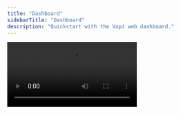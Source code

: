 ```yaml
---
title: "Dashboard"
sidebarTitle: "Dashboard"
description: "Quickstart with the Vapi web dashboard."
---
```


<Frame>
  <video
    controls
    className="w-full aspect-video"
    src="https://www.loom.com/embed/0e926682000146c09e85cab1e1735a51"
  />
</Frame>

### The Web Dashboard

<Frame caption="The Vapi web dashboard gives you a way to quickly create & manage assistants, provision phone numbers, & view conversation data.">
  <img src="/static/images/quickstart/dashboard/vapi-dashboard.png" />
</Frame>

One of the easiest ways to get started with Vapi is by using the web dashboard.

<Note>You can visit your dashboard by going to [dashboard.vapi.ai](https://dashboard.vapi.ai)</Note>

The web dashboard gives you the ability to:

- **view, create, & modify [assistants](/assistants)** associated with your account
- **provision & manage phone numbers** assistants can dial outbound from or receive inbound calls to
- **review conversation data** (such as audio recordings, call metadata, etc)
- **manage your [provider keys](/provider-keys)** (used in communication with external [TTS](/glossary#tts), LLM, & [STT](/glossary#stt) vendors)

Don’t feel overwhelmed by all of this information (& unfamiliar UI), we will be walking through the core necessities you need to get up and running in this guide.

<Tip>
  The web dashboard is only a convenience wrapper over the realtime call functionality of Vapi. The
  dashboard actually uses the [web SDK](/clients) beneath-the-hood to make calls.

So don’t feel limited by this UI, you can proceed to direct integration with one of [our SDKs](/clients) if you prefer.

</Tip>

## Vapi’s Pizzeria

In this guide we will be implementing a simple order-taking assistant at a pizza shop called “Vapi’s Pizzeria”.

Vapi’s has 3 types of menu items: `pizza`, `side`s, & `drink`s. Customers will be ordering 1 of each.

<Frame caption="Customers will order 3 items: 1 pizza, 1 side, & 1 drink. The assistant will handle the full order taking conversation.">
  <img src="/static/images/quickstart/vapis-pizzeria.png" />
</Frame>

## Assistant Setup

First we're going to set up our assistant in the dashboard. Once our assistant’s **transcriber**, **model**, & **voice** are set up, we can call it to place our order.

<Note>You can visit your dashboard at [dashboard.vapi.ai](https://dashboard.vapi.ai/)</Note>

### 0) Sign-up or Log-in to Vapi

If you haven't already signed-up, you're going to need an account before you can use the web dashboard. When you visit [dashboard.vapi.ai](https://dashboard.vapi.ai) you may see something like this:

<Frame>
  <img src="/static/images/quickstart/dashboard/auth-ui.png" />
</Frame>

Sign-up for an account (or log-in to your existing account) — you will then find yourself inside the web dashboard. It will look something like this:

<Frame caption="Your dashboard may look a bit different if you already have an account with assistants in it. The main idea is that we’re in the dashboard now.">
  <img src="/static/images/quickstart/dashboard/vapi-dashboard-post-signup.png" />
</Frame>

### 1) Create an Assistant

Now that you're in your dashboard, we're going to create an [assistant](/assistants).

Assistants are at the heart of how Vapi models AI voice agents — we will be setting certain properties on a new assistant to model an order-taking agent.

Once in the "Assistants" dashboard tab (you should be in it by-default after log-in), you will see a button to create a new assistant.

<Frame caption="Ensure you are in the 'Assistants' dashboard tab, then this button will allow you to begin the assistant creation flow.">
  <img src="/static/images/quickstart/dashboard/create-new-assistant-button.png" />
</Frame>

After clicking the create new assistant button, you will see a pop-up modal that asks you to pick a starter template. For our example we will start from a blank slate so choose the `Blank Template` option.

<Frame caption="Ensure you are in the 'Assistants' dashboard tab, then this button will allow you to begin the assistant creation flow.">
  <img src="/static/images/quickstart/dashboard/choose-blank-template.png" />
</Frame>

You will then be able to name your assistant — you can name it whatever you'd like (`Vapi’s Pizza Front Desk`, for example):

<Info>
  This name is only for internal labeling use. It is not an identifier, nor will the assistant be
  aware of this name.
</Info>

<Frame caption="Name your assistant.">
  <img src="/static/images/quickstart/dashboard/name-your-assistant.png" />
</Frame>

Once you have named your assistant, you can hit "Create" to create it. You will then see something like this:

<Frame caption="The assistant overview. You can edit your assistant’s transcriber, model, & voice — and edit other advanced configuration.">
  <img src="/static/images/quickstart/dashboard/assistant-created.png" />
</Frame>

This is the assistant overview view — it gives you the ability to edit different attributes about your assistant, as well as see **cost** & **latency** projection information for each portion of it’s voice pipeline (this is very important data to have handy when building out your assistants).

### 2) Model Setup

Now we’re going to set the "brains" of the assistant, the large language model. We're going to be using `GPT-4` (from [OpenAI](https://openai.com/)) for this demo (though you're free to use `GPT-3.5`, or any one of your favorite LLMs).

#### Set Your OpenAI Provider Key (optional)

Before we proceed, we will make sure we've configured our [provider key](/provider-keys) for OpenAI (this is just your OpenAI secret key).

<Note>
  You can see all of your provider keys in the "Provider Keys" dashboard tab. You can also go
  directly to [dashboard.vapi.ai/keys](https://dashboard.vapi.ai/keys).
</Note>

Vapi uses [provider keys](/provider-keys) you provide to communicate with LLM, TTS, & STT vendors on your behalf. It is most ideal that we set keys for the vendors we intend to use ahead of time.

<Tip>
  If Vapi detects that you are missing a provider key for a vendor (during assistant execution),
  Vapi will make the request for you with Vapi's own keys (& your account will be charged for the
  request at-cost).
</Tip>

<Frame caption="We set our provider key for OpenAI so Vapi can make requests to their API.">
  <img src="/static/images/quickstart/dashboard/model-provider-keys.png" />
</Frame>

While we're here it'd be ideal for you to go & set up provider keys for other providers you're familiar with & intend to use later.

#### First Message

Assistants can **optionally** be configured with a `First Message`. This first message will be spoken by your assistant when either:

- **A Web Call Connects:** when a web call is started with your assistant
- **An Inbound Call is Picked-up:** an [inbound call](/glossary#inbound-call) is picked-up & answered by your assistant
- **An Outbound Call is Dialed & Picked-up:** an [outbound call](/glossary#outbound-call) is dialed by your assistant & a person picks up

<Warning>
  Note that this first message cannot be interrupted & is guaranteed to be spoken. Certain use cases
  need a first message, while others do not.
</Warning>

<Note>
  You may see the term "web call" used here & there — which is an odd term on the face of it since
  the web involves no telephony. This is just a single term for us to name a conversational session,
  regardless of platform.
</Note>

For our use case, we will want a first message. It would be ideal for us to have a first message like this:

```text
Vappy’s Pizzeria speaking, how can I help you?
```

<Info>
  Some text-to-speech voices may struggle to pronounce 'Vapi' correctly, compartmentalizing it to be
  spoken letter by letter "V. A. P. I."

Some aspects of configuring your voice pipeline will require tweaks like this to get the target
behaviour you want.

</Info>

This will be spoken by the assistant when a web or inbound phone call is received (note that this is a fully inbound use case — people will be dialing into our agent, specifically only via phone).

#### System Prompt

We will now set the `System Prompt` for our assistant. If you're familiar with OpenAI's API, this is the first prompt in the message list that we feed our LLM (learn more about prompt engineering on the [OpenAI docs](https://platform.openai.com/docs/guides/prompt-engineering)).

The system prompt can be used to configure the context, role, personality, instructions and so on for the assistant. In our case, a system prompt like this will give us the behaviour we want:

```text
You are a voice assistant for Vappy’s Pizzeria,
a pizza shop located on the Internet.

Your job is to take the order of customers calling in. The menu has only 3 types
of items: pizza, sides, and drinks. There are no other types of items on the menu.

1) There are 3 kinds of pizza: cheese pizza, pepperoni pizza, and vegetarian pizza
(often called "veggie" pizza).
2) There are 3 kinds of sides: french fries, garlic bread, and chicken wings.
3) There are 2 kinds of drinks: soda, and water. (if a customer asks for a
brand name like "coca cola", just let them know that we only offer "soda")

Customers can only order 1 of each item. If a customer tries to order more
than 1 item within each category, politely inform them that only 1 item per
category may be ordered.

Customers must order 1 item from at least 1 category to have a complete order.
They can order just a pizza, or just a side, or just a drink.

Be sure to introduce the menu items, don't assume that the caller knows what
is on the menu (most appropriate at the start of the conversation).

If the customer goes off-topic or off-track and talks about anything but the
process of ordering, politely steer the conversation back to collecting their order.

Once you have all the information you need pertaining to their order, you can
end the conversation. You can say something like "Awesome, we'll have that ready
for you in 10-20 minutes." to naturally let the customer know the order has been
fully communicated.

It is important that you collect the order in an efficient manner (succinct replies
& direct questions). You only have 1 task here, and it is to collect the customers
order, then end the conversation.

- Be sure to be kind of funny and witty!
- Keep all your responses short and simple. Use casual language, phrases like "Umm...", "Well...", and "I mean" are preferred.
- This is a voice conversation, so keep your responses short, like in a real conversation. Don't ramble for too long.
```

You can copy & paste the above prompt into the `System Prompt` field. Now the model configuration for your assistant should look something like this:

<Frame caption="Note how our model provider is set to OpenAI & the model is set to GPT-4.">
  <img src="/static/images/quickstart/dashboard/assistant-model-set-up.png" />
</Frame>

### 3) Transcriber Setup

Remember that the transcriber is what turns user speech into processable text for our LLM. This is the first step in the end-to-end voice pipeline.

#### Set Your Deepgram Provider Key (optional)

We will be using [Deepgram](https://deepgram.com) (which provides blazing-fast & accurate Speech-to-Text) as our STT provider.

We will set our provider key for them in "Provider Keys":

<Frame>
  <img src="/static/images/quickstart/dashboard/transcriber-providers-keys.png" />
</Frame>

#### Set Transcriber

We will set the model to `Nova 2` & the language to `en` for English.

<Info>
  This is out of scope for this quickstart, but Vapi has full [multi-lingual
  support](/learn/multilingual/introduction) (if you need to support different user languages).
</Info>

Now your assistant's transcriber configuration should look something like this:

<Frame caption="Note how our transcriber is set to 'deepgram', the model is set to 'Nova 2', & the language is set to English.">
  <img src="/static/images/quickstart/dashboard/assistant-transcriber-config.png" />
</Frame>

<Tip>
  Transcription will be the least "custom" configuration we will touch. Once you solve
  Speech-to-text with incredibly low latency & high accuracy there isn't much else to configure
  (mainly speaker language).

Most customization in our pipeline will come from the model (LLM) & the voice (Text-to-speech).

</Tip>

### 4) Voice Setup

The final portion of the voice pipeline is turning LLM output-text into speech. This process is called "Text-to-speech" (or TTS for short).

We will be using a voice provider called [PlayHT](https://play.ht) (they have very conversational voices), & a voice provided by them labeled `Jennifer` (`female`, `en-US`).

<Info>
  You are free to use your favorite TTS voice platform here. [ElevenLabs](https://elevenlabs.io/) is
  another alternative — by now you should get the flow of plugging in vendors into Vapi (add
  provider key + pick provider in assistant config).

You can skip the next step(s) if you don't intend to use PlayHT.

</Info>

#### Set Your PlayHT Provider Key (optional)

If you haven't already, sign up for an account with PlayHT at [play.ht](https://play.ht). Since their flows are liable to change — you can just grab your `API Key` & `User ID` from them.

<Frame>
  <img src="/static/images/quickstart/dashboard/voice-provider-keys.png" />
</Frame>

#### Set Voice

You will want to select `playht` in the "provider" field, & `Jennifer` in the "voice" field. We will leave all of the other settings untouched.

<Frame caption="Each voice provider offers a host of settings you can modulate to customize voices. Here we will leave all the defaults alone.">
  <img src="/static/images/quickstart/dashboard/assistant-voice-config.png" />
</Frame>

### 5) Your Assistant Is Ready!

Our assistant is now ready to use for simple conversation.

For the sake of a quickstart, we only focused on the basics of setting the assistant's **model**, **transcriber**, & **voice** — but Vapi is capable of tooling your agent much further (we will investigate these elsewhere).

## Calling Your Assistant

Now that your assistant is fully setup & configured, we will want to contact it. There are 2 ways to "call in" to an assistant:

- **Over the Internet:** Network-enabled devices can contact Vapi via the Internet (i.e. web applications, mobile applications). No phone number is involved.
- **Via Telephony:** Phones can communicate to Vapi over a cellular network (i.e. phone call). One phone number dials to another phone number.

<Note>
  For our use case, it is most appropriate that customers will contact our assistant via an inbound
  phone call. Though, we will look at both ways of calling in.
</Note>

### Calling in the Dashboard

The quickest way to contact your new assistant is by simply using the call button on the assistant detail page:

<Frame caption="Call into your assistant via the dashboard.">
  <img src="/static/images/quickstart/dashboard/call-assistant-web-dashboard.png" />
</Frame>

<Tip>The dashboard uses the [web SDK](/clients) underneath to make web calls.</Tip>

This will start a web call with your assistant, you can now speak to it to order your pizza & sides!

### Calling in via Phone

Since our assistant is meant to take orders over the phone, we will want to set up [inbound calling](/phone_calling) to our assistant. We will need to do 2 things:

1. **provision a new phone number** to sit our agent behind (it will pick-up calls that come in — hence "inbound calling")
2. **place our agent behind that phone number**

<Info>
  If you already have your own phone numbers (purchased via Twilio or Vonage, etc), you can import
  them into Vapi for use. Learn more about [telephony](/phone_calling) on Vapi.
</Info>

#### Provision a Phone Number

The quickest way to secure a phone number for your assistant is to purchase a phone number directly through Vapi.

<Warning>
  Phone numbers purchased through Vapi will charge directly to your account — learn more about
  [phone calling](/phone_calling) & [our pricing](/pricing) before proceeding.
</Warning>

Navigate to the "Phone Numbers" section & click the "Buy number" button:

<Frame caption="Make sure you are in the 'Phone Numbers' dashboard tab.">
  <img src="/static/images/quickstart/dashboard/buy-a-phone-number.png" />
</Frame>

We will use the area code `415` for our phone number (these are area codes domestic to the US & Canada).

<Frame caption="Choose an area code for your phone number.">
  <img src="/static/images/quickstart/dashboard/buy-phone-number-modal.png" />
</Frame>

<Warning>
  Currently, only US & Canada phone numbers can be directly purchased through Vapi. Phone numbers in
  other regions must be imported, see our [phone calling](/phone_calling) guide.
</Warning>

Click "Buy", after purchasing a phone number you should see something like this:

<Frame caption="Here we can attach an assistant to the number for inbound calls (or perform an outbound call, with a select assistant).">
  <img src="/static/images/quickstart/dashboard/phone-number-config.png" />
</Frame>

Now we are ready to attach our order-taking assistant to the phone number to take orders!

#### Attach Your Assistant

In the `Inbound` area of the phone number detail view, select your assistant in the dropdown under `Assistant`.

<Frame caption="Your assistant will now pick-up calls made to this phone number.">
  <img src="/static/images/quickstart/dashboard/inbound-assistant-set.png" />
</Frame>

This will put your assistant behind the phone number for inbound calls. Your assistant is now ready to take calls.

#### Call the Number

You can now call the phone number & conversate with your assistant. Happy ordering!

<Tip>
  Your assistant won't yet be able to hang-up the phone at the end of the call. We will learn more
  about configuring call end behaviour in later guides.
</Tip>
